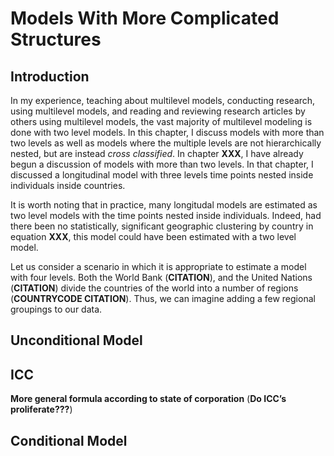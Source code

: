 # Models With More Complicated Structures

## Introduction

In my experience, teaching about multilevel models, conducting research, using multilevel models, and reading and reviewing research articles by others using multilevel models, the vast majority of multilevel modeling is done with two level models. In this chapter, I discuss models with more than two levels as well as models where the multiple levels are not hierarchically nested, but are instead *cross classified*. In chapter **XXX**, I have already begun a discussion of models with more than two levels. In that chapter, I discussed a longitudinal model with three levels time points nested inside individuals inside countries.

It is worth noting that in practice, many longitudal models are estimated as two level models with the time points nested inside individuals. Indeed, had there been no statistically, significant geographic clustering by country in equation **XXX**, this model could have been estimated with a two level model. 

Let us consider a scenario in which it is appropriate to estimate a model with four levels. Both the World Bank (**CITATION**), and the United Nations (**CITATION**) divide the countries of the world into a number of regions (**COUNTRYCODE CITATION**). Thus, we can imagine adding a few regional groupings to our data. 

## Unconditional Model

## ICC

**More general formula according to state of corporation** (**Do ICC's proliferate???**)

## Conditional Model
